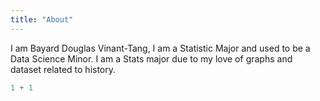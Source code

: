 ```yaml
---
title: "About"
---
```


I am Bayard Douglas Vinant-Tang, I am a Statistic Major and used to be a Data Science Minor. I am a Stats major due to my love of graphs and dataset related to history.

```r
1 + 1
```
